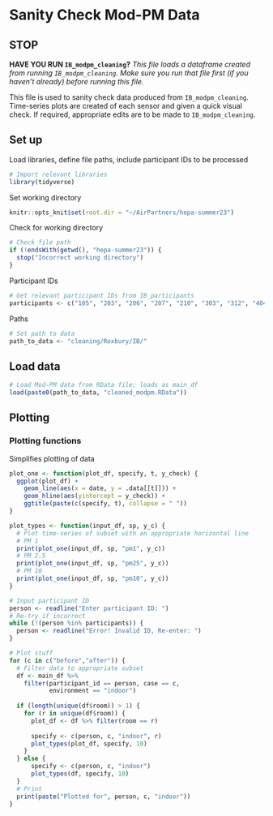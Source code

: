 # Sanity Check Mod-PM Data

## STOP

**HAVE YOU RUN `IB_modpm_cleaning`?**
*This file loads a dataframe created from running `IB_modpm_cleaning`. Make sure you run that file first (if you haven't already) before running this file.*

This file is used to sanity check data produced from `IB_modpm_cleaning`. Time-series plots are created of each sensor and given a quick visual check. If required, appropriate edits are to be made to `IB_modpm_cleaning`.

## Set up
Load libraries, define file paths, include participant IDs to be processed
```r
# Import relevant libraries
library(tidyverse)
```
Set working directory
```r
knitr::opts_knit$set(root.dir = "~/AirPartners/hepa-summer23")
```

Check for working directory
```r
# Check file path
if (!endsWith(getwd(), "hepa-summer23")) {
  stop("Incorrect working directory")
}
```
Participant IDs
```r
# Get relevant participant IDs from IB_participants
participants <- c("105", "203", "206", "207", "210", "303", "312", "404", "405", "409", "413", "502", "510", "513", "515", "606", "609", "611", "612", "613")
```

Paths
```r
# Set path to data
path_to_data <- "cleaning/Roxbury/IB/"
```


## Load data
```r
# Load Mod-PM data from RData file; loads as main_df
load(paste0(path_to_data, "cleaned_modpm.RData"))
```

## Plotting
### Plotting functions
Simplifies plotting of data
```r
plot_one <- function(plot_df, specify, t, y_check) {
  ggplot(plot_df) +
    geom_line(aes(x = date, y = .data[[t]])) +
    geom_hline(aes(yintercept = y_check)) +
    ggtitle(paste(c(specify, t), collapse = " "))
}
```

```r
plot_types <- function(input_df, sp, y_c) {
  # Plot time-series of subset with an appropriate horizontal line
  # PM 1
  print(plot_one(input_df, sp, "pm1", y_c))
  # PM 2.5
  print(plot_one(input_df, sp, "pm25", y_c))
  # PM 10
  print(plot_one(input_df, sp, "pm10", y_c))
}
```


```r
# Input participant ID
person <- readline("Enter participant ID: ")
# Re-try if incorrect
while (!(person %in% participants)) {
  person <- readline("Error! Invalid ID, Re-enter: ")
}

# Plot stuff
for (c in c("before","after")) {
  # Filter data to appropriate subset
  df <- main_df %>%
    filter(participant_id == person, case == c, 
           environment == "indoor")
  
  if (length(unique(df$room)) > 1) {
    for (r in unique(df$room)) {
      plot_df <- df %>% filter(room == r)
      
      specify <- c(person, c, "indoor", r)
      plot_types(plot_df, specify, 10)
    }
  } else {
      specify <- c(person, c, "indoor")
      plot_types(df, specify, 10)
  }
  # Print
  print(paste("Plotted for", person, c, "indoor"))
}
```